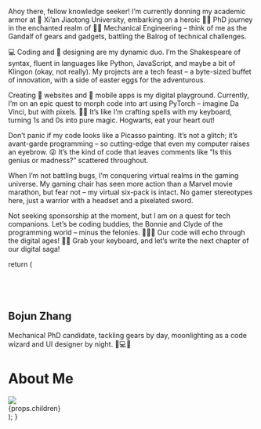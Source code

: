 
Ahoy there, fellow knowledge seeker! I’m currently donning my academic armor at 🏫 Xi’an Jiaotong University, embarking on a heroic 👨‍🎓 PhD journey in the enchanted realm of 👨‍🔧 Mechanical Engineering – think of me as the Gandalf of gears and gadgets, battling the Balrog of technical challenges.

💻 Coding and 📐 designing are my dynamic duo. I’m the Shakespeare of syntax, fluent in languages like Python, JavaScript, and maybe a bit of Klingon (okay, not really). My projects are a tech feast – a byte-sized buffet of innovation, with a side of easter eggs for the adventurous.

Creating 📰 websites and 📱 mobile apps is my digital playground. Currently, I’m on an epic quest to morph code into art using PyTorch – imagine Da Vinci, but with pixels. 🎨✨ It’s like I’m crafting spells with my keyboard, turning 1s and 0s into pure magic. Hogwarts, eat your heart out!

Don’t panic if my code looks like a Picasso painting. It’s not a glitch; it’s avant-garde programming – so cutting-edge that even my computer raises an eyebrow. 😜 It’s the kind of code that leaves comments like “Is this genius or madness?” scattered throughout.

When I’m not battling bugs, I’m conquering virtual realms in the gaming universe. My gaming chair has seen more action than a Marvel movie marathon, but fear not – my virtual six-pack is intact. No gamer stereotypes here, just a warrior with a headset and a pixelated sword.

Not seeking sponsorship at the moment, but I am on a quest for tech companions. Let’s be coding buddies, the Bonnie and Clyde of the programming world – minus the felonies. 🚀👩‍💻 Our code will echo through the digital ages! 💾🌌 Grab your keyboard, and let’s write the next chapter of our digital saga!

  return (
    <div>
      <header className="sticky top-0 z-10">
        <NavBar />
      </header>
      <main className="container m-auto px-4 flex md:space-x-8">
        <SideBar />
        <div className="py-4 md:py-12 space-y-4">
          <div className="flex space-x-4 md:hidden">
            <Image
              src="/Avatar.jpg"
              alt=""
              width={96}
              height={96}
              quality={100}
              className="mb-auto rounded-full outline outline-1 outline-offset-2 outline-white/20"
            />
            <div className="my-auto font-mono">
              <h2 className="font-serif font-bold text-lg">Bojun Zhang</h2>
              <p>
                Mechanical PhD candidate, tackling gears by day, moonlighting as
                a code wizard and UI designer by night. 🚀💻✨
              </p>
            </div>
          </div>
          <h1 className="font-serif xl:text-6xl lg:text-5xl md:text-4xl text-2xl font-bold tracking-widest">
            About Me
          </h1>
          <Image
            src="/Portrait.jpg"
            width={1920}
            height={1080}
            className="rounded-2xl"
          />
          <div className="font-sans xl:text-2xl md:text-xl xl:leading-loose md:leading-relaxed space-y-4">
            {props.children}
          </div>
        </div>
      </main>
      <footer>
        <FootBar />
      </footer>
    </div>
  );
}
